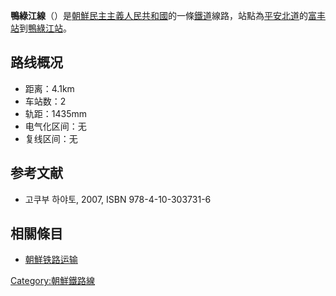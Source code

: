 '''鴨綠江線'''（{{kor|名=北|諺=압록강선|漢=鴨綠江線|羅=Amnokgang sŏn|f=y}}）是[[朝鮮民主主義人民共和國|朝鮮民主主義人民共和國]]的一條[[鐵道|鐵道]]線路，站點為[[平安北道|平安北道]]的[[富丰站|富丰站]]到[[鴨綠江站|鴨綠江站]]。

==路线概况==
*距离：4.1km
*车站数：2
*轨距：1435mm
*电气化区间：无
*复线区间：无

==参考文献==
* 고쿠부 하야토{{lang|ja|(国分隼人), 《将軍様の鉄道 北朝鮮鉄道事情》, 新潮社}}, 2007, ISBN 978-4-10-303731-6

==相關條目==
*[[朝鮮铁路运输|朝鮮铁路运输]]

{{朝鮮鐵路線}}
{{鴨綠江線}}

[[Category:朝鮮鐵路線|Category:朝鮮鐵路線]]
